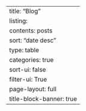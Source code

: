 ---
title: "Blog"
listing:
  contents: posts
  sort: "date desc"
  type: table
  categories: true
  sort-ui: false
  filter-ui: True
page-layout: full
title-block-banner: true
---